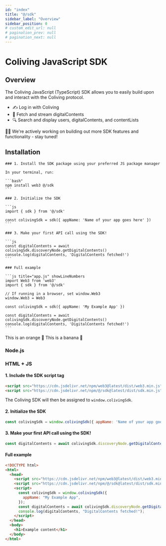 ```yaml
---
id: "index"
title: "@/sdk"
sidebar_label: "Overview"
sidebar_position: 0
# custom_edit_url: null
# pagination_prev: null
# pagination_next: null
---
```



# Coliving JavaScript SDK

## Overview

The Coliving JavaScript (TypeScript) SDK allows you to easily build upon and interact with the Coliving protocol.
- ✍️ Log in with Coliving
- 🎵 Fetch and stream digitalContents
- 🔍 Search and display users, digitalContents, and contentLists

👷‍♀️ We're actively working on building out more SDK features and functionality - stay tuned!

## Installation

<Tabs>
  <TabItem value="Node.js" label="Node.js" default>
  
    ### 1. Install the SDK package using your preferred JS package manager

    In your terminal, run:

    ```bash"
    npm install web3 @/sdk
    ```

    ### 2. Initialize the SDK

    ```js
    import { sdk } from '@/sdk'

    const colivingSdk = sdk({ appName: 'Name of your app goes here' })
    ```

    ### 3. Make your first API call using the SDK!

    ```js
    const digitalContents = await colivingSdk.discoveryNode.getDigitalContents()
    console.log(digitalContents, 'DigitalContents fetched!')
    ```

    ### Full example

    ```js title="app.js" showLineNumbers
    import Web3 from 'web3'
    import { sdk } from '@/sdk'

    // If running in a browser, set window.Web3
    window.Web3 = Web3

    const colivingSdk = sdk({ appName: 'My Example App' })

    const digitalContents = await colivingSdk.discoveryNode.getDigitalContents()
    console.log(digitalContents, 'DigitalContents fetched!')
    ```

  </TabItem>
  <TabItem value="orange" label="Orange">
    This is an orange 🍊
  </TabItem>
  <TabItem value="banana" label="Banana">
    This is a banana 🍌
  </TabItem>
</Tabs>

### Node.js



### HTML + JS

#### 1. Include the SDK script tag

```html
<script src="https://cdn.jsdelivr.net/npm/web3@latest/dist/web3.min.js"></script>
<script src="https://cdn.jsdelivr.net/npm/@/sdk@latest/dist/sdk.min.js"></script>
```

The Coliving SDK will then be assigned to `window.colivingSdk`.

#### 2. Initialize the SDK

```js
const colivingSdk = window.colivingSdk({ appName: 'Name of your app goes here' })
```

#### 3. Make your first API call using the SDK!

```js
const digitalContents = await colivingSdk.discoveryNode.getDigitalContents()
```

#### Full example

```html title="index.html" showLineNumbers
<!DOCTYPE html>
<html>
  <head>
    <script src="https://cdn.jsdelivr.net/npm/web3@latest/dist/web3.min.js"></script>
    <script src="https://cdn.jsdelivr.net/npm/@/sdk@latest/dist/sdk.min.js"></script>
    <script>
      const colivingSdk = window.colivingSdk({
        appName: "My Example App",
      });
      const digitalContents = await colivingSdk.discoveryNode.getDigitalContents();
      console.log(digitalContents, "DigitalContents fetched!");
    </script>
  </head>
  <body>
    <h1>Example content</h1>
  </body>
</html>
```
